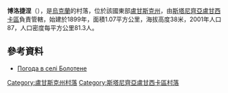 {{coord|48|36|18|N|39|35|44|E|scale:100000|display=title}}

'''博洛捷涅'''（{{lang-uk|Болотене}}），是[[烏克蘭|烏克蘭]]的村落，位於該國東部[[盧甘斯克州|盧甘斯克州]]，由[[斯塔尼齊亞盧甘西卡區|斯塔尼齊亞盧甘西卡區]]負責管轄，始建於1899年，面積1.07平方公里，海拔高度38米，2001年人口87，人口密度每平方公里81.3人。

==參考資料==
* [http://weather.in.ua/ua/lyganskaja/1719 Погода в селі Болотене] {{Wayback|url=http://weather.in.ua/ua/lyganskaja/1719 |date=20160305084644 }}

{{DEFAULTSORT:Болотене}}
[[Category:盧甘斯克州村落|Category:盧甘斯克州村落]]
[[Category:斯塔尼齊亞盧甘西卡區村落|Category:斯塔尼齊亞盧甘西卡區村落]]


{{Luhansk-geo-stub}}